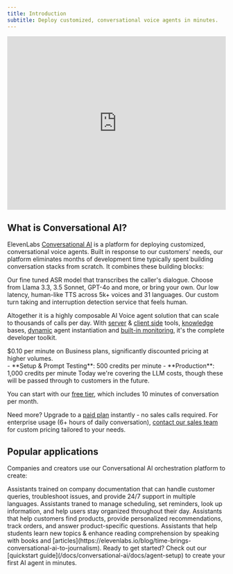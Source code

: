 ```yaml
---
title: Introduction
subtitle: Deploy customized, conversational voice agents in minutes.
---
```


<iframe
  src="https://player.vimeo.com/video/1029660636"
  width="100%"
  height="400"
  frameBorder="0"
  allow="autoplay; fullscreen; picture-in-picture"
  allowFullScreen
  style={{
    borderRadius: '12px',
  }}
>
  Your browser does not support the video tag.
</iframe>

## What is Conversational AI?

ElevenLabs [Conversational AI](https://elevenlabs.io/conversational-ai) is a platform for deploying customized, conversational voice agents. Built in response to our customers' needs, our platform eliminates months of development time typically spent building conversation stacks from scratch. It combines these building blocks:

<CardGroup cols={2}>
  <Card title="Speech to text">
    Our fine tuned ASR model that transcribes the caller's dialogue.
  </Card>
  <Card title="Language model">
    Choose from Llama 3.3, 3.5 Sonnet, GPT-4o and more, or bring your own.
  </Card>
  <Card title="Text to speech">
    Our low latency, human-like TTS across 5k+ voices and 31 languages.
  </Card>
  <Card title="Turn taking">
    Our custom turn taking and interruption detection service that feels human.
  </Card>
</CardGroup>

Altogether it is a highly composable AI Voice agent solution that can scale to thousands of calls per day. With [server](/docs/conversational-ai/customization/tools) & [client side](https://elevenlabs.io/docs/conversational-ai/customization/client-tools) tools, [knowledge](https://elevenlabs.io/docs/conversational-ai/customization/knowledge-base) bases, [dynamic](https://elevenlabs.io/docs/conversational-ai/customization/conversation-configuration) agent instantiation and [built-in monitoring](https://elevenlabs.io/docs/conversational-ai/docs/agent-setup#5-configure-data-collection), it's the complete developer toolkit.

<Card title="Pricing" horizontal>
  $0.10 per minute on Business plans, significantly discounted pricing at higher volumes.
 <br />
- **Setup & Prompt Testing**: 500 credits per minute
- **Production**: 1,000 credits per minute

</Card>

<Note>
  Today we're covering the LLM costs, though these will be passed through to customers in the
  future.
</Note>

You can start with our [free tier](https://elevenlabs.io/app/sign-up), which includes 10 minutes of conversation per month.

Need more? Upgrade to a [paid plan](https://elevenlabs.io/pricing) instantly - no sales calls required. For enterprise usage (6+ hours of daily conversation), [contact our sales team](https://elevenlabs.io/contact-sales) for custom pricing tailored to your needs.

## Popular applications

Companies and creators use our Conversational AI orchestration platform to create:

<CardGroup cols={1}>
  <Card title="Customer service" horizontal="true">
    Assistants trained on company documentation that can handle customer queries, troubleshoot
    issues, and provide 24/7 support in multiple languages.
  </Card>
  <Card title="Virtual assistants" horizontal="true">
    Assistants traned to manage scheduling, set reminders, look up information, and help users stay
    organized throughout their day.
  </Card>
  <Card title="Retail support" horizontal="true">
    Assistants that help customers find products, provide personalized recommendations, track
    orders, and answer product-specific questions.
  </Card>
  <Card title="Personalized learning" horizontal="true">
    Assistants that help students learn new topics & enhance reading comprehension by speaking with
    books and [articles](https://elevenlabs.io/blog/time-brings-conversational-ai-to-journalism).
  </Card>
</CardGroup>

<Note>
  Ready to get started? Check out our [quickstart guide](/docs/conversational-ai/docs/agent-setup)
  to create your first AI agent in minutes.
</Note>
